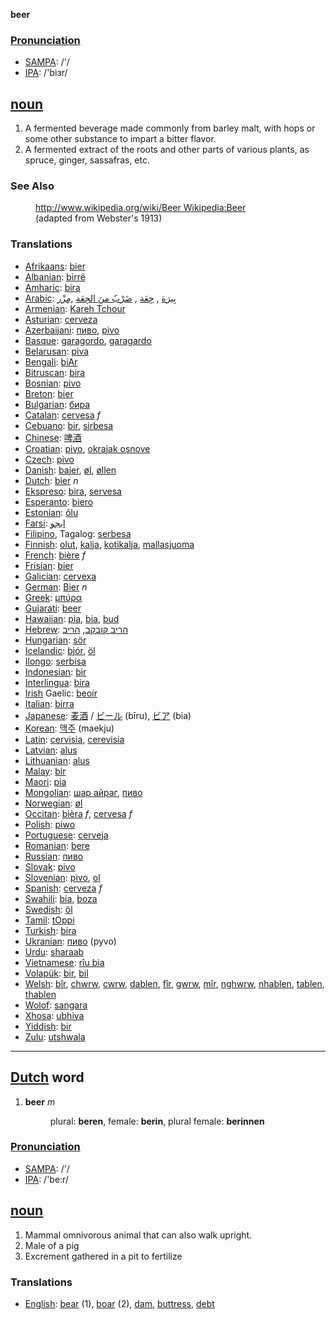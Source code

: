 '''beer'''

===[[Pronunciation]]===
*[[w:SAMPA|SAMPA]]: /'/
*[[w:IPA|IPA]]: /'biɜr/

== [[noun]] ==
# A fermented beverage made commonly from barley malt, with hops or some other substance to impart a bitter flavor.
# A fermented extract of the roots and other parts of various plants, as spruce, ginger, sassafras, etc.

=== See Also ===
:[[http://www.wikipedia.org/wiki/Beer Wikipedia:Beer]]
:(adapted from Webster's 1913)

=== Translations ===
*[[Afrikaans]]: [[bier]]
*[[Albanian]]: [[birrë]]
*[[Amharic]]: [[bira]]
*[[Arabic]]: [[بِيرَة]] , [[جِعَة]] , [[ضَرْبٌ منَ الجِعَة]] ,[[مِزْر]] 
*[[Armenian]]: [[Kareh Tchour]]
*[[Asturian]]: [[cerveza]]
*[[Azerbaijani]]: [[пиво]], [[pivo]] 
*[[Basque]]: [[garagordo]], [[garagardo]]
*[[Belarusan]]: [[piva]]
*[[Bengali]]: [[biAr]]
*[[Bitruscan]]: [[bira]]
*[[Bosnian]]: [[pivo]]
*[[Breton]]: [[bier]]
*[[Bulgarian]]: [[бира]]
*[[Catalan]]: [[cervesa]] ''f''
*[[Cebuano]]: [[bir]], [[sirbesa]]
*[[Chinese]]: [[啤酒]]
*[[Croatian]]: [[pivo]], [[okrajak osnove]]
*[[Czech]]: [[pivo]]
*[[Danish]]: [[bajer]], [[øl]], [[øllen]]
*[[Dutch]]: [[bier]] ''n''
*[[Ekspreso]]: [[bira]], [[servesa]]
*[[Esperanto]]: [[biero]]
*[[Estonian]]: [[õlu]]
*[[Farsi]]: [[ابجو]]
*[[Filipino]], Tagalog: [[serbesa]]
*[[Finnish]]: [[olut]], [[kalja]], [[kotikalja]], [[mallasjuoma]]
*[[French]]: [[bière]] ''f''
*[[Frisian]]: [[bier]]
*[[Galician]]: [[cervexa]]
*[[German]]: [[Bier]] ''n''
*[[Greek]]: [[μπύρα]]
*[[Gujarati]]: [[beer]]
*[[Hawaiian]]: [[pia]], [[bia]], [[bud]] 
*[[Hebrew]]: [[הריב קובקב]], [[הריב]]
*[[Hungarian]]: [[sör]]
*[[Icelandic]]: [[bjór]], [[öl]]
*[[Ilongo]]: [[serbisa]]
*[[Indonesian]]: [[bir]]
*[[Interlingua]]: [[bira]]
*[[Irish]] Gaelic: [[beoir]]
*[[Italian]]: [[birra]]
*[[Japanese]]: [[麦酒]] / [[ビール]] (bīru), [[ビア]] (bia)
*[[Korean]]: [[맥주]] (maekju)
*[[Latin]]: [[cervisia]], [[cerevisia]]
*[[Latvian]]: [[alus]]
*[[Lithuanian]]: [[alus]]
*[[Malay]]: [[bir]]
*[[Maori]]: [[pia]]
*[[Mongolian]]: [[шар айраг]], [[пиво]]
*[[Norwegian]]: [[øl]]
*[[Occitan]]: [[bièra]] ''f'', [[cervesa]] ''f'' 
*[[Polish]]: [[piwo]]
*[[Portuguese]]: [[cerveja]]
*[[Romanian]]: [[bere]]
*[[Russian]]: [[пиво]]
*[[Slovak]]: [[pivo]]
*[[Slovenian]]: [[pivo]], [[ol]]
*[[Spanish]]: [[cerveza]] ''f''
*[[Swahili]]: [[bia]], [[boza]]
*[[Swedish]]: [[öl]]
*[[Tamil]]: [[tOppi ]]
*[[Turkish]]: [[bira]]
*[[Ukranian]]: [[пиво]] (pyvo)
*[[Urdu]]: [[sharaab]]
*[[Vietnamese]]: [[r­îu bia]]
*[[Volapük]]: [[bir]], [[bil]]
*[[Welsh]]: [[bîr]], [[chwrw]], [[cwrw]], [[dablen]], [[fîr]], [[gwrw]], [[mîr]], [[nghwrw]], [[nhablen]], [[tablen]], [[thablen]]
*[[Wolof]]: [[sangara]]
*[[Xhosa]]: [[ubhiya]]
*[[Yiddish]]: [[bir]]
*[[Zulu]]: [[utshwala]]

----

== [[Dutch]] word ==
#'''beer''' ''m''
#:plural: '''beren''', female: '''berin''', plural female: '''berinnen'''

=== [[Pronunciation]] ===
*[[w:SAMPA|SAMPA]]: /'/
*[[w:IPA|IPA]]: /'be:r/

== [[noun]] ==

# Mammal omnivorous animal that can also walk upright.
# Male of a pig
# Excrement gathered in a pit to fertilize

===Translations===
*[[English]]: [[bear]] (1), [[boar]] (2), [[dam]], [[buttress]], [[debt]]